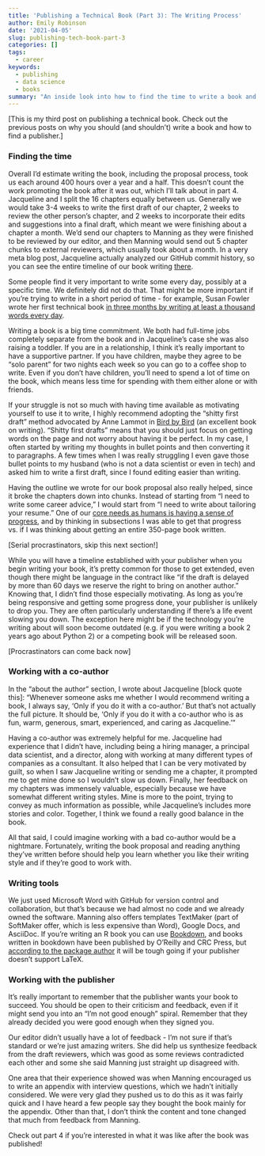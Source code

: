 ```yaml
---
title: 'Publishing a Technical Book (Part 3): The Writing Process'
author: Emily Robinson
date: '2021-04-05'
slug: publishing-tech-book-part-3
categories: []
tags: 
  - career
keywords:
  - publishing
  - data science
  - books
summary: "An inside look into how to find the time to write a book and what it's like to work with a co-author and publisher."
---
```


[This is my third post on publishing a technical book. Check out the previous posts on why you should (and shouldn't) write a book and how to find a publisher.]

### Finding the time

Overall I’d estimate writing the book, including the proposal process, took us each around 400 hours over a year and a half. This doesn’t count the work promoting the book after it was out, which I’ll talk about in part 4. Jacqueline and I split the 16 chapters equally between us. Generally we would take 3-4 weeks to write the first draft of our chapter, 2 weeks to review the other person’s chapter, and 2 weeks to incorporate their edits and suggestions into a final draft, which meant we were finishing about a chapter a month. We’d send our chapters to Manning as they were finished to be reviewed by our editor, and then  Manning would send out 5 chapter chunks to external reviewers, which usually took about a month. In a very meta blog post, Jacqueline actually analyzed our GitHub commit history, so you can see the entire timeline of our book writing [there](https://jnolis.com/blog/data_science_on_book/). 

Some people find it very important to write some every day, possibly at a specific time. We definitely did not do that. That might be more important if you’re trying to write in a short period of time - for example, Susan Fowler wrote her first technical book [in three months by writing at least a thousand words every day](https://www.susanjfowler.com/blog/2016/10/5/how-i-wrote-my-first-technical-book). 

Writing a book is a big time commitment. We both had full-time jobs completely separate from the book and in Jacqueline’s case she was also raising a toddler. If you are in a relationship, I think it’s really important to have a supportive partner. If you have children, maybe they agree to be “solo parent” for two nights each week so you can go to a coffee shop to write. Even if you don’t have children, you’ll need to spend a lot of time on the book, which means less time for spending with them either alone or with friends.

If your struggle is not so much with having time available as motivating yourself to use it to write, I highly recommend adopting the “shitty first draft” method advocated by Anne Lammot in [Bird by Bird](https://www.amazon.com/Bird-Some-Instructions-Writing-Life/dp/0385480016) (an excellent book on writing). “Shitty first drafts” means that you should just focus on getting words on the page and not worry about having it be perfect. In my case, I often started by writing my thoughts in bullet points and then converting it to paragraphs. A few times when I was really struggling I even gave those bullet points to my husband (who is not a data scientist or even in tech) and asked him to write a first draft, since I found editing easier than writing. 

Having the outline we wrote for our book proposal also really helped, since it broke the chapters down into chunks. Instead of starting from “I need to write some career advice,” I would start from “I need to write about tailoring your resume.” One of our [core needs as humans is having a sense of progress](https://www.palomamedina.com/biceps), and by thinking in subsections I was able to get that progress vs. if I was thinking about getting an entire 350-page book written.  

[Serial procrastinators, skip this next section!]

While you will have a timeline established with your publisher when you begin writing your book, it’s pretty common for those to get extended, even though there might be language in the contract like “if the draft is delayed by more than 60 days we reserve the right to bring on another author.” Knowing that, I didn’t find those especially motivating. As long as you’re being responsive and getting some progress done, your publisher is unlikely to drop you. They are often particularly understanding if there’s a life event slowing you down. The exception here might be if the technology you’re writing about will soon become outdated (e.g. if you were writing a book 2 years ago about Python 2) or a competing book will be released soon.

[Procrastinators can come back now]  

### Working with a co-author

In the “about the author” section, I wrote about Jacqueline [block quote this]: “Whenever someone asks me whether I would recommend writing a book, I always say, ‘Only if you do it with a co-author.’ But that’s not actually the full picture. It should be, ‘Only if you do it with a co-author who is as fun, warm, generous, smart, experienced, and caring as Jacqueline.’” 

Having a co-author was extremely helpful for me. Jacqueline had experience that I didn’t have, including being a hiring manager, a principal data scientist, and a director, along with working at many different types of companies as a consultant. It also helped that I can be very motivated by guilt, so when I saw Jacqueline writing or sending me a chapter, it prompted me to get mine done so I wouldn’t slow us down. Finally, her feedback on my chapters was immensely valuable, especially because we have somewhat different writing styles. Mine is more to the point, trying to convey as much information as possible, while Jacqueline’s includes more stories and color. Together, I think we found a really good balance in the book. 

All that said, I could imagine working with a bad co-author would be a nightmare. Fortunately, writing the book proposal and reading anything they’ve written before should help you learn whether you like their writing style and if they’re good to work with. 

### Writing tools

We just used Microsoft Word with GitHub for version control and collaboration, but that’s because we had almost no code and we already owned the software. Manning also offers templates TextMaker (part of SoftMaker offer, which is less expensive than Word), Google Docs, and AsciiDoc. If you’re writing an R book you can use [Bookdown](https://bookdown.org/), and books written in bookdown have been published by O’Reilly and CRC Press, but [according to the package author](https://bookdown.org/yihui/bookdown/publishers.html) it will be tough going if your publisher doesn’t support LaTeX. 

### Working with the publisher

It’s really important to remember that the publisher wants your book to succeed. You should be open to their criticism and feedback, even if it might send you into an “I’m not good enough” spiral. Remember that they already decided you were good enough when they signed you. 

Our editor didn’t usually have a lot of feedback - I’m not sure if that’s standard or we’re just amazing writers. She did help us synthesize feedback from the draft reviewers, which was good as some reviews contradicted each other and some she said Manning just straight up disagreed with. 

One area that their experience showed was when Manning encouraged us to write an appendix with interview questions, which we hadn’t initially considered.  We were very glad they pushed us to do this as it was fairly quick and I have heard a few people say they bought the book mainly for the appendix. Other than that, I don’t think the content and tone changed that much from feedback from Manning. 

Check out part 4 if you're interested in what it was like after the book was published!
